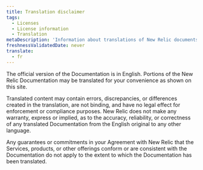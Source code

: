 ```yaml
---
title: Translation disclaimer
tags:
  - Licenses
  - License information
  - Translation
metaDescription: 'Information about translations of New Relic documents'
freshnessValidatedDate: never
translate:
  - fr
---
```


The official version of the Documentation is in English. Portions of the New Relic Documentation may be translated for your convenience as shown on this site.

Translated content may contain errors, discrepancies, or differences created in the translation, are not binding, and have no legal effect for enforcement or compliance purposes. New Relic does not make any warranty, express or implied, as to the accuracy, reliability, or correctness of any translated Documentation from the English original to any other language.

Any guarantees or commitments in your Agreement with New Relic that the Services, products, or other offerings conform or are consistent with the Documentation do not apply to the extent to which the Documentation has been translated.
